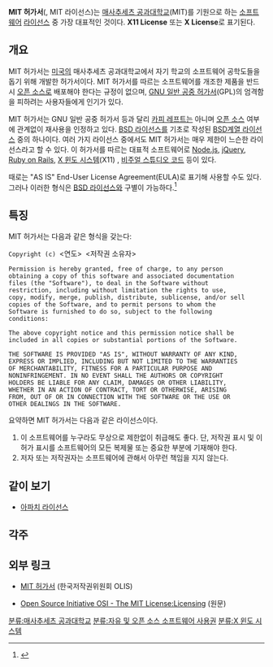 {{위키데이터 속성 추적}}
{{Infobox software license
| name = MIT 허가서
| author = 
| version =
| copyright = [[매사추세츠 공과대학교]]
| OSI approved = 예<ref name="osi-licenses">{{웹 인용|url=https://opensource.org/licenses/alphabetical |title=Licenses by Name |date=n.d. |website=[[Open Source Initiative]] |access-date=2017-07-20 |archive-url=https://web.archive.org/web/20170720141629/https://opensource.org/licenses/alphabetical |url-status=live |archive-date=2017-07-20 |quote=...&nbsp;The following licenses have been approved by the OSI.&nbsp;...{{Bulleted list|...|MIT License (MIT)|...}}}}</ref>
| Debian approved = 예<ref name="dfsg-licenses">{{웹 인용|url=https://www.debian.org/legal/licenses/ |title=License information |date=1997–2017 |publication-date=2017-07-12 |website=The [[Debian Project]] |publisher=[[Software in the Public Interest]] |access-date=2017-07-20 |archive-url=https://web.archive.org/web/20170720142826/https://www.debian.org/legal/licenses/ |url-status=live |archive-date=2017-07-20 |quote=...&nbsp;This page presents the opinion of some debian-legal contributors on how certain licenses follow the Debian Free Software Guidelines (DFSG).&nbsp;...&nbsp;Licenses currently found in Debian main include:{{Bulleted list|...|Expat/MIT-style licenses|...}}}}</ref>
| Free Software = 예<ref name="gnu-license-list-expat">{{웹 인용|url=https://www.gnu.org/licenses/license-list.en.html |title=Various Licenses and Comments about Them |date=2014–2017 |publication-date=2017-04-04 |website=The [[GNU Project]] |publisher=[[자유 소프트웨어 재단]] |at=Expat License |access-date=2017-07-20 |archive-url=https://web.archive.org/web/20170720140022/https://www.gnu.org/licenses/license-list.en.html |url-status=live |archive-date=2017-07-20 |quote=...&nbsp;This is a lax, permissive non-copyleft free software license, compatible with the GNU GPL. It is sometimes ambiguously referred to as the MIT License.&nbsp;...}}</ref><ref name="gnu-license-list-x11">{{웹 인용|url=https://www.gnu.org/licenses/license-list.en.html |title=Various Licenses and Comments about Them |date=2014–2017 |publication-date=2017-04-04 |website=The [[GNU Project]] |publisher=[[자유 소프트웨어 재단]] |at=X11 License |access-date=2017-07-20 |archive-url=https://web.archive.org/web/20170720140022/https://www.gnu.org/licenses/license-list.en.html |url-status=live |archive-date=2017-07-20 |quote=...&nbsp;This is a lax permissive non-copyleft free software license, compatible with the GNU GPL.&nbsp;...&nbsp;This license is sometimes called the MIT license, but that term is misleading, since MIT has used many licenses for software.&nbsp;...}}</ref>
| GPL compatible = 예<ref name="gnu-license-list-expat"/><ref name="gnu-license-list-x11"/>
| copyleft = 아니요<ref name="gnu-license-list-expat"/><ref name="gnu-license-list-x11"/>
| copyfree = 예<ref>Certified [http://copyfree.org/licenses Copyfree Licenses]</ref>
| linking = 예
}}
'''MIT 허가서'''({{llang|en|MIT License}}, MIT 라이선스)는 [[매사추세츠 공과대학교]](MIT)를 기원으로 하는 [[소프트웨어]] [[라이선스]] 중 가장 대표적인 것이다. '''X11 License''' 또는 '''X License'''로 표기된다.

== 개요 ==
MIT 허가서는 [[미국]]의 매사추세츠 공과대학교에서 자기 학교의 소프트웨어 공학도들을 돕기 위해 개발한 허가서이다. MIT 허가서를 따르는 소프트웨어를 개조한 제품을 반드시 [[오픈 소스]]로 배포해야 한다는 규정이 없으며, [[GNU 일반 공중 허가서]](GPL)의 엄격함을 피하려는 사용자들에게 인기가 있다.

MIT 허가서는 GNU 일반 공중 허가서 등과 달리 [[카피 레프트]]는 아니며 [[오픈 소스]] 여부에 관계없이 재사용을 인정하고 있다. [[BSD 라이선스]]를 기초로 작성된 [[BSD계열 라이선스]] 중의 하나이다. 여러 가지 라이선스 중에서도 MIT 허가서는 매우 제한이 느슨한 라이선스라고 할 수 있다. 이 허가서를 따르는 대표적 소프트웨어로 [[Node.js]], [[jQuery]], [[루비 온 레일즈|Ruby on Rails]],  [[X 윈도 시스템]](X11) , [[비주얼 스튜디오 코드]] 등이 있다.

때로는 "AS IS" End-User License Agreement(EULA)로 표기해 사용할 수도 있다. 그러나 이러한 형식은 [[BSD 라이선스]]와 구별이 가능하다.<ref>{{웹 인용 |url=http://qsupport.quantum.com/kb/flare/content/Scalar_i3/docCenter/License_EULA.htm |제목=보관된 사본 |확인날짜=2018-05-26 |보존url=https://web.archive.org/web/20180527201452/http://qsupport.quantum.com/kb/flare/content/Scalar_i3/docCenter/License_EULA.htm |보존날짜=2018-05-27 |url-status=dead }}</ref>

== 특징 ==
MIT 허가서는 다음과 같은 형식을 갖는다:

 Copyright (c) <연도> <저작권 소유자>

 Permission is hereby granted, free of charge, to any person
 obtaining a copy of this software and associated documentation
 files (the "Software"), to deal in the Software without
 restriction, including without limitation the rights to use,
 copy, modify, merge, publish, distribute, sublicense, and/or sell
 copies of the Software, and to permit persons to whom the
 Software is furnished to do so, subject to the following
 conditions:

 The above copyright notice and this permission notice shall be
 included in all copies or substantial portions of the Software.

 THE SOFTWARE IS PROVIDED "AS IS", WITHOUT WARRANTY OF ANY KIND,
 EXPRESS OR IMPLIED, INCLUDING BUT NOT LIMITED TO THE WARRANTIES
 OF MERCHANTABILITY, FITNESS FOR A PARTICULAR PURPOSE AND
 NONINFRINGEMENT. IN NO EVENT SHALL THE AUTHORS OR COPYRIGHT
 HOLDERS BE LIABLE FOR ANY CLAIM, DAMAGES OR OTHER LIABILITY,
 WHETHER IN AN ACTION OF CONTRACT, TORT OR OTHERWISE, ARISING
 FROM, OUT OF OR IN CONNECTION WITH THE SOFTWARE OR THE USE OR
 OTHER DEALINGS IN THE SOFTWARE.

요약하면 MIT 허가서는 다음과 같은 라이선스이다.
# 이 소프트웨어를 누구라도 무상으로 제한없이 취급해도 좋다. 단, 저작권 표시 및 이 허가 표시를 소프트웨어의 모든 복제물 또는 중요한 부분에 기재해야 한다.
# 저자 또는 저작권자는 소프트웨어에 관해서 아무런 책임을 지지 않는다.

== 같이 보기 ==
* [[아파치 라이선스]]

== 각주 ==
{{각주}}

== 외부 링크 ==
* [http://olis.or.kr/ossw/license/license/detail.do?lid=1006 MIT 허가서] (한국저작권위원회 OLIS)
* {{언어링크|en}} [http://www.opensource.org/licenses/mit-license.php Open Source Initiative OSI - The MIT License:Licensing] (원문)

{{자유-오픈 소스 소프트웨어}}
{{자유 소프트웨어 사용권 종류}}

[[분류:매사추세츠 공과대학교]]
[[분류:자유 및 오픈 소스 소프트웨어 사용권]]
[[분류:X 윈도 시스템]]